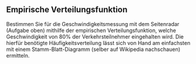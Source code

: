 ## Empirische Verteilungsfunktion

Bestimmen Sie für die Geschwindigkeitsmessung mit dem Seitenradar (Aufgabe oben) mithilfe der empirischen Verteilungsfunktion, welche Geschwindigkeit von 80% der Verkehrsteilnehmer eingehalten wird. Die hierfür benötigte Häufigkeitsverteilung lässt sich von Hand am einfachsten mit einem Stamm-Blatt-Diagramm (selber auf Wikipedia nachschauen) ermitteln.

